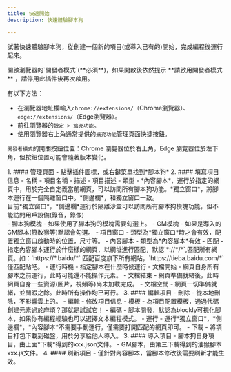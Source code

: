 ```yaml
---
title: 快速開始
description: 快速體驗腳本狗

---
```



試著快速體驗腳本狗，從創建一個新的項目(或導入已有的)開始，完成編程後運行起來。
<Aside type='caution' title='使用前提'>
開啟瀏覽器的`開發者模式`(**必須**)，如果開啟後依然提示 **請啟用開發者模式** ，請停用此插件後再次啟用。

有以下方法：  
   - 在瀏覽器地址欄輸入`chrome://extensions/`（Chrome瀏覽器）、`edge://extensions/`（Edge瀏覽器）。  
   - 前往瀏覽器的`設定 > 擴充功能`。  
   - 使用瀏覽器右上角通常提供的`擴充功能`管理頁面快捷按鈕。  

`開發者模式`的開關按鈕位置：Chrome 瀏覽器位於右上角，Edge 瀏覽器位於左下角，但按鈕位置可能會隨著版本變化。
</Aside>

<Steps>
1. #### 管理頁面
    - 點擊插件圖標，或右鍵菜單找到*腳本狗*
2. #### 填寫項目信息
    - 名稱 - 項目名稱
    - 描述 - 項目描述
    - 類型 - *內容腳本*，運行於指定的網頁中，用於完全自定義當前網頁，可以訪問所有腳本狗功能。*獨立窗口*，將腳本運行在一個隔離窗口中。*側邊欄*，和獨立窗口一致。
        <Aside>
            目前*獨立窗口*，*側邊欄*運行於隔離沙盒可以訪問所有腳本狗模塊功能，但不能訪問用戶設備(錄音，錄像)
        </Aside>
    - 腳本狗模塊 - 如果使用了腳本狗的模塊需要勾選上。
    - GM模塊 - 如果是導入的GM腳本(篡改猴等)默認會勾選。
    - 項目窗口 - 類型為*獨立窗口*時才會有效，配置獨立窗口啟動時的位置，尺寸等。
    - 內容腳本 - 類型為*內容腳本*有效
        - 匹配 - 指定內容腳本運行於什麼樣的網頁，以網址進行匹配，默認`*://*/*`,匹配所有網頁。如：`https://*.baidu/*` 匹配百度旗下所有網站，`https://tieba.baidu.com/*`僅匹配貼吧。
        - 運行時機 - 指定腳本在什麼時候運行
            - 文檔開始 - 網頁自身所有腳本之前運行，此時可能還不能操作元素。
            - 文檔結束 - 網頁準備就緒後，此時網頁自身一些資源(圖片，視頻等)尚未加載完成。
            - 文檔空閒 - 網頁一切準備就緒，並閒暇之餘。此時所有操作均已可行。
3. #### 編輯項目
    - 刪除 - 從本地刪除，不影響雲上的。
    - 編輯 - 修改項目信息
    - 模板 - 為項目配置模板，通過代碼創建元素過於麻煩？那就是試試它！
    - 編碼 - 腳本開發，默認為blockly可視化腳本，如果你有編程經驗也可以選擇文本編程模式。
    - 運行 - 運行*獨立窗口*，*側邊欄*，*內容腳本*不需要手動運行，僅需要打開匹配的網頁即可。
    - 下載 - 將項目打包下載到磁盤，用於分享給他人導入。
3. #### 導入項目
    - 腳本狗自身項目，由上面*下載*得到的xxx.json文件。
    - GM腳本，由第三下載得到的油猴腳本xxx.js文件。
4. #### 刷新項目
    - 僅針對內容腳本，當腳本修改後需要刷新才能生效。
</Steps>
